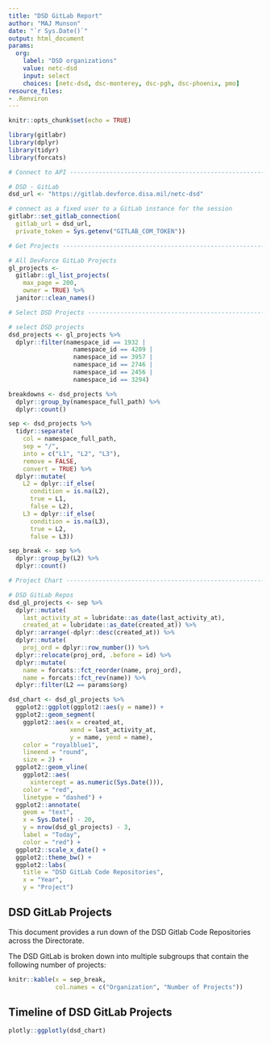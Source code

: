 ```yaml
---
title: "DSD GitLab Report"
author: "MAJ Munson"
date: "`r Sys.Date()`"
output: html_document
params:
  org:
    label: "DSD organizations"
    value: netc-dsd
    input: select
    choices: [netc-dsd, dsc-monterey, dsc-pgh, dsc-phoenix, pmo]
resource_files:
- .Renviron
---
```


```r
knitr::opts_chunk$set(echo = TRUE)
```

```r
library(gitlabr)
library(dplyr)
library(tidyr)
library(forcats)

# Connect to API ----------------------------------------------------------

# DSD - GitLab 
dsd_url <- "https://gitlab.devforce.disa.mil/netc-dsd"

# connect as a fixed user to a GitLab instance for the session
gitlabr::set_gitlab_connection(
  gitlab_url = dsd_url,
  private_token = Sys.getenv("GITLAB_COM_TOKEN"))

# Get Projects ------------------------------------------------------------

# All DevForce GitLab Projects
gl_projects <- 
  gitlabr::gl_list_projects(
    max_page = 200, 
    owner = TRUE) %>% 
  janitor::clean_names()

# Select DSD Projects -----------------------------------------------------

# select DSD projects
dsd_projects <- gl_projects %>%
  dplyr::filter(namespace_id == 1932 |
                  namespace_id == 4209 |
                  namespace_id == 3957 |
                  namespace_id == 2746 |
                  namespace_id == 2456 |
                  namespace_id == 3294)

breakdowns <- dsd_projects %>%
  dplyr::group_by(namespace_full_path) %>%
  dplyr::count()

sep <- dsd_projects %>%
  tidyr::separate(
    col = namespace_full_path,
    sep = "/",
    into = c("L1", "L2", "L3"),
    remove = FALSE,
    convert = TRUE) %>%
  dplyr::mutate(
    L2 = dplyr::if_else(
      condition = is.na(L2),
      true = L1,
      false = L2),
    L3 = dplyr::if_else(
      condition = is.na(L3),
      true = L2,
      false = L3))

sep_break <- sep %>%
  dplyr::group_by(L2) %>%
  dplyr::count()
```

```r
# Project Chart -----------------------------------------------------------

# DSD GitLab Repos
dsd_gl_projects <- sep %>%
  dplyr::mutate(
    last_activity_at = lubridate::as_date(last_activity_at),
    created_at = lubridate::as_date(created_at)) %>%
  dplyr::arrange(-dplyr::desc(created_at)) %>%
  dplyr::mutate(
    proj_ord = dplyr::row_number()) %>%
  dplyr::relocate(proj_ord, .before = id) %>%
  dplyr::mutate(
    name = forcats::fct_reorder(name, proj_ord),
    name = forcats::fct_rev(name)) %>%
  dplyr::filter(L2 == params$org)

dsd_chart <- dsd_gl_projects %>% 
  ggplot2::ggplot(ggplot2::aes(y = name)) +
  ggplot2::geom_segment(
    ggplot2::aes(x = created_at,
                 xend = last_activity_at,
                 y = name, yend = name),
    color = "royalblue1",
    lineend = "round",
    size = 2) +
  ggplot2::geom_vline(
    ggplot2::aes(
      xintercept = as.numeric(Sys.Date())),
    color = "red", 
    linetype = "dashed") +
  ggplot2::annotate(
    geom = "text",
    x = Sys.Date() - 20,
    y = nrow(dsd_gl_projects) - 3,
    label = "Today",
    color = "red") +
  ggplot2::scale_x_date() +
  ggplot2::theme_bw() +
  ggplot2::labs(
    title = "DSD GitLab Code Repositories",
    x = "Year",
    y = "Project")
```

## DSD GitLab Projects

This document provides a run down of the DSD Gitlab Code Repositories across the Directorate.

The DSD GitLab is broken down into multiple subgroups that contain the following number of projects:

```r
knitr::kable(x = sep_break,
             col.names = c("Organization", "Number of Projects"))
```

## Timeline of DSD GitLab Projects

```r
plotly::ggplotly(dsd_chart)
```
